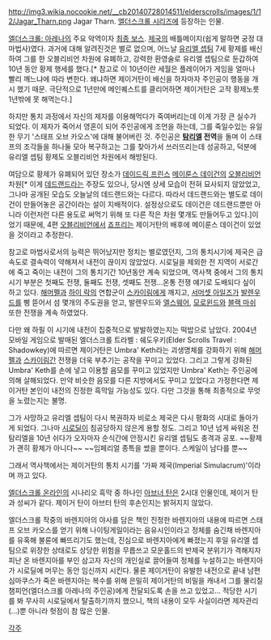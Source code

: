 http://img3.wikia.nocookie.net/__cb20140728014511/elderscrolls/images/1/12/Jagar_Tharn.png
Jagar Tharn. [[엘더스크롤 시리즈]]에 등장하는 인물.

[[엘더스크롤: 아레나]]의 주요 악역이자 [[최종 보스]]. [[제국(엘더스크롤 시리즈)|제국]]의 배틀메이지(쉽게 말하면 궁정 대마법사)였다. 과거에 대해 알려진것은 별로 없으며, 어느날 [[유리엘 셉팀]] 7세 황제를 배신하여 그를 한 오블리비언 차원에 유폐하고, 강력한 환영술로 유리엘 셉팀으로 둔갑하여 10년 동안 황제 행세를 했다.[* 참고로 이 10년이란 세월은 플레이어가 게임을 얼마나 빨리 깨느냐에 따라 변한다. 왜냐하면 제이거탄이 배신을 하자마자 주인공이 행동을 개시 했기 때문. 극단적으로 1년만에 메인퀘스트를 클리어하면 제이거탄은 고작 황제노릇 1년밖에 못 해먹는다.]

하지만 통치 과정에서 자신의 제자를 이용해먹다가 죽여버리는데 이게 가장 큰 실수가 되었다. 이 제자가 죽어서 영혼이 되어 주인공에게 조언을 하는데, 그를 죽일수있는 유일한 무기 '스태프 오브 카오스'에 대해 불어버린 것. 주인공은 '''[[탐리엘]] 전역'''을 돌며 이 스태프의 조각들을 하나둘 모아 복구하고는 그를 찾아가서 쓰러뜨리는데 성공하고, 덕분에 유리엘 셉팀 황제도 오블리비언 차원에서 해방된다.

여담으로 황제가 유폐되어 있던 장소가 [[데이드릭 프린스]] [[메이룬스 데이건]]의 [[오블리비언]] 차원[* 이게 [[데드랜드]]라는 주장도 있으나, 당시엔 상세 모습이 전혀 묘사되지 않았었고, 그나마 공개된 모습도 오늘날의 데드랜드와는 다르다. 따라서 데드랜드와는 별도로 데이건이 만들어놓은 공간이라는 설이 지배적이다. 설정상으로도 데이건은 데드랜드뿐만 아니라 이런저런 다른 용도로 써먹기 위해 또 다른 작은 차원 몇개도 만들어두고 있다.]이었기 때문에, 4편 [[오블리비언]]에서 [[죠프리]]는 제이거탄의 배후에 메이룬스 데이건이 있었을 것이라고 추정한다.

참고로 마법사로서의 능력은 뛰어났지만 정치는 별로였던지, 그의 통치시기에 제국은 급속도로 결속력이 약해져서 내전이 끊이지 않았었다. 시로딜을 제외한 전 지역이 서로간에 죽고 죽이는 내전이 그의 통치기간 10년동안 계속 되었으며, 역사책 중에서 그의 통치 시기 부분은 첫째도 전쟁, 둘째도 전쟁, 셋째도 전쟁...온통 전쟁 얘기로 도배되다 싶이 하고 있다. [[해머펠]]과 [[하이 락]]의 연합군이 [[스카이림]]에게 깨지고, [[서머셋 아일즈]]가 [[발렌우드]]를 삥 뜯어서 섬 몇개의 주도권을 얻고, 발렌우드와 [[엘스웨어]], [[모로윈드]]와 [[블랙 마쉬]] 또한 전쟁을 계속 하였었다.

다만 왜 하필 이 시기에 내전이 집중적으로 발발하였는지는 떡밥으로 남았다. 2004년 모바일 게임으로 발매된 엘더스크롤 트라벨 : 쉐도우키(Elder Scrolls Travel : Shadowkey)에 따르면 제이거탄은 Umbra' Keth라는 괴생명체를 강화하기 위해 [[해머펠]]과 [[스카이림]]간 전쟁을 더욱 부추기는 공작을 꾸미고 있었다. 그리고 그렇게 강화된 Umbra' Keth를 손에 넣고 이용할 음모를 꾸미고 있었지만 Umbra' Keth는 주인공에 의해 살해되었다. 만약 비슷한 음모를 다른 지방에서도 꾸미고 있었다고 가정한다면 제이거탄 본인이 내전의 진정한 흑막일 가능성도 있다. 다만 그것을 통해 최종적으로 무엇을 노렸는지는 불명.

그가 사망하고 유리엘 셉팀이 다시 복권하자 비로소 제국은 다시 평화의 시대로 돌아가게 되었다. 그나마 [[시로딜]]이 침공당하지 않은게 용할 정도. 그리고 10년 넘게 싸워온 전 탐리엘을 10년 쉬다가 오자마자 순식간에 안정시킨 유리엘 셉팀도 충격과 공포. ~~황제가 괜히 황제가 아니다~~ ~~임페리얼 종특을 썼을 뿐이다. 스케일이 남다를 뿐~~

그래서 역사책에서는 제이거탄의 통치 시기를 '가짜 제국(Imperial Simulacrum)'이라며 까고 있다. 

[[엘더스크롤 온라인]]의 시나리오 흑막 중 하나인 [[아브너 탄]]은 2시대 인물인데, 제이거 탄과 성씨가 같다. 제이거 탄이 아브터 탄의 후손인지는 밝혀지지 않았다. 

엘더스크롤 작중의 바렌지아의 야사를 담은 책인 진정한 바렌지아의 내용에 따르면 스태프 오브 카오스를 얻기 위해 나이팅게일이라는 음유시인이라고 정체를 숨긴채 바렌지아를 유혹해 불륜에 빠뜨리기도 했는데, 진심으로 바렌지아에게 빠졌는지 후일 유리엘 셉팀으로 위장한 상태로도 상당한 위험을 무릅쓰고 모운홀드의 반제국 분위기가 격해지자 피난 온 바렌지아를 부인 삼고자 자신의 개인실로 끌어들여 정체를 누설하고는 바렌지아가 시로딜에 머무는 동안 임신까지 시킨다. 물론 제이거탄이 유발한 내전으로 끝내 남편 심마쿠스가 죽은 바렌지아는 복수를 위해 은밀히 제이거탄의 비밀을 캐내서 그를 물리칠 챔피언(엘더스크롤 아레나의 주인공)에게 전달되도록 손을 쓰고 있었고... 적당한 시기를 봐 무사히 시로딜에서 탈출하기까지 했으니, 책의 내용이 모두 사실이라면 제자관리(...)뿐 아니라 헛점이 참 많은 인물.

[[각주]]
